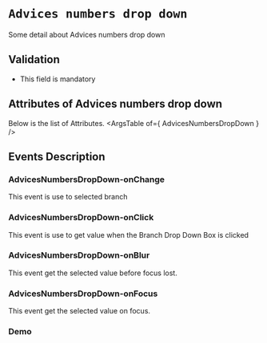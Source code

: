 <!-- Custom-MDX-Documentation.mdx -->

# `Advices numbers drop down`

 
Some detail about Advices numbers drop down

## Validation 
- This field is mandatory

## Attributes of Advices numbers drop down
Below is the list of Attributes.
<ArgsTable of={ AdvicesNumbersDropDown } /> 

## Events Description

### AdvicesNumbersDropDown-onChange

This event is use to selected branch

### AdvicesNumbersDropDown-onClick

This event is use to get value when the Branch Drop Down Box is clicked 

### AdvicesNumbersDropDown-onBlur

This event get the selected value before focus lost.

### AdvicesNumbersDropDown-onFocus

This event get the selected value on focus.

### Demo

<Canvas>
<Story id="advicesnumbersdropdown--primary" />
</Canvas>

 